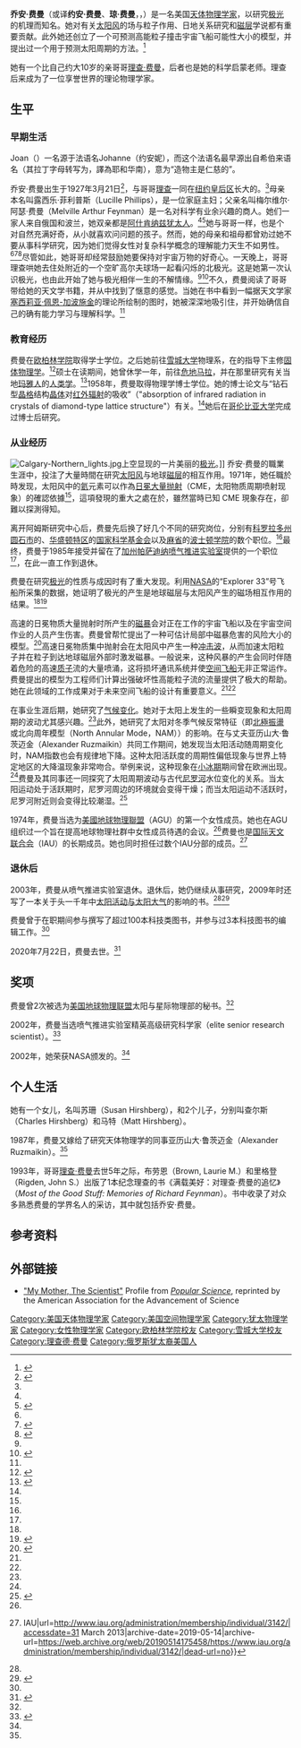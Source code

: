 {{Infobox scientist 
|name              = 乔安·费曼<br>{{lang|en|Joan Feynman}}
|image             = Joan-feynman-2015.jpg
|birth_date        = {{Birth date|1927|3|31|mf=y}} 
|birth_place       = {{USA}}[[紐約州|紐約州]][[纽约|纽约]][[皇后区|皇后区]]
|residence         = 
|nationality       = {{USA}}
|death_date        = {{death date and age|2020|7|22|1927|3|31|mf=y}}
|death_place       = {{USA}}[[加利福尼亞州|加利福尼亞州]][[文图拉_(加利福尼亚州)|文圖拉]]
|field             = [[天体物理学|天体物理学]] 
|work_institution  = {{link-en|国家大气研究中心|National Center for Atmospheric Research}}、[[国家科学基金会|国家科学基金会]]、[[波士顿学院|波士顿学院]]、[[喷气推进实验室|喷气推进实验室]]
|alma_mater        = [[欧柏林学院|欧柏林学院]]<br />[[雪城大学|雪城大学]]
|doctoral_advisor  = {{link-en|麦尔文·拉克斯|Melvin Lax}}
|doctoral_students = 
|known_for         = [[极光|极光]]，[[太阳风|太阳风]]
|prizes            = {{link-en|NASA杰出成就奖|NASA Exceptional Achievement Medal}}
|religion          = 
|influences        = [[理查·费曼|理查·费曼]]（哥哥）{{Nobel icon|2003年諾貝爾物理學獎|诺贝尔物理学奖得主列表}}
|influenced        = 
|footnotes         = 
}}

'''乔安·费曼'''（或译'''约安·费曼'''、'''琼·费曼'''，{{lang-en|Joan Feynman}}，{{bd|1927年|3月31日|2020年|7月22日|catIdx=Feynman}}）是一名美国[[天体物理学|天体物理学家]]，以研究[[极光|极光]]的机理而知名。她对有关[[太阳风|太阳风]]的场与粒子作用、日地关系研究和[[磁层|磁层]]学说都有重要贡献。此外她还创立了一个可预测高能粒子撞击宇宙飞船可能性大小的模型，并提出过一个用于预测太阳周期的方法。<ref name="Hirshberg1">{{cite web|last=Hirshberg|first=Charles|title=My Mother, the Scientist|work=[[Popular_Science|Popular Science]]|publisher=Bonnier Corporation|date=2002-04-18|url=http://www.aas.org/cswa/status/2003/JANUARY2003/MyMotherTheScientist.html|access-date=2015-12-30|archive-url=https://web.archive.org/web/20150928165845/http://www.aas.org/cswa/status/2003/JANUARY2003/MyMotherTheScientist.html|archive-date=2015-09-28|dead-url=yes}}</ref>

她有一个比自己约大10岁的亲哥哥[[理查·费曼|理查·费曼]]，后者也是她的科学启蒙老师。理查后来成为了一位享誉世界的理论物理学家。

== 生平 ==
=== 早期生活 ===
Joan（{{link-en|约安 (人名)|Joan (given name)|乔安/约安}}）一名源于法语名Johanne（约安妮），而这个法语名最早源出自希伯来语名{{rtl-lang|he|יהוחנן}}（其拉丁字母转写为{{rtl-lang|he|Yəhôḥānān}}，譯為耶和华南），意为“造物主是仁慈的”。

乔安·费曼出生于1927年3月21日<ref name=1940Census>{{cite web|title=1940 United States Federal Census - Joan Feynman|url=http://search.ancestry.com/cgi-bin/sse.dll?gsfn=Joan&gsln=Feynman&gss=angs-g&pcat=ROOT_CATEGORY&h=7074485&db=1940usfedcen&indiv=1|accessdate=1 April 2013|archive-date=2020-05-31|archive-url=https://web.archive.org/web/20200531073214/https://www.ancestry.com/secure/register/index/?rtype=1&fname=Joan&lname=Feynman&dbid=2442&pid=7074485&flowId=dbid2442&returnurl=https%3a%2f%2fsearch.ancestry.com%2fcgi-bin%2fsse.dll%3fgsfn%3dJoan%26gsln%3dFeynman%26gss%3dangs-g%26pcat%3dROOT_CATEGORY%26h%3d7074485%26db%3d1940usfedcen%26indiv%3d1%26nreg%3d1|dead-url=no}}</ref>，与哥哥[[理查·费曼|理查]]一同在[[纽约|纽约]][[皇后区|皇后区]]{{link-en|法洛克威|Far Rockaway, Queens}}长大的。<ref name="Hirshberg1" />母亲本名叫露西乐·菲利普斯（Lucille Phillips），是一位家庭主妇；父亲名叫梅尔维尔·阿瑟·费曼（Melville Arthur Feynman）是一名对科学有业余兴趣的商人。她们一家人来自俄国和波兰，她双亲都是[[阿什肯纳兹犹太人|阿什肯纳兹犹太人]]。<ref name=1940Census /><ref>{{cite web|title=Feynman biography|url=http://www-history.mcs.st-andrews.ac.uk/Biographies/Feynman.html|accessdate=31 March 2013|archive-date=2019-02-08|archive-url=https://web.archive.org/web/20190208143443/http://www-history.mcs.st-andrews.ac.uk/Biographies/Feynman.html|dead-url=no}}</ref>她与哥哥一样，也是个对自然充满好奇，从小就喜欢问问题的孩子。然而，她的母亲和祖母都曾劝过她不要从事科学研究，因为她们觉得女性对复杂科学概念的理解能力天生不如男性。<ref name="Hirshberg1" /><ref name=Ottaviani>{{cite book|last=Ottaviani|first=Jim|title=Feynman|date=2011|publisher=First Second|location=New York|isbn=978-1-59643-259-8|edition=1st|author2=Leland Myrick}}</ref><ref name=Sykes>{{cite book|last=Sykes|first=ed. by Christopher|title=No ordinary genius : the illustrated Richard Feynman|date=1995|publisher=Norton|location=New York [u.a.]|isbn=978-0393313932}}</ref>尽管如此，她哥哥却经常鼓励她要保持对宇宙万物的好奇心。一天晚上，哥哥理查哄她去住处附近的一个空旷高尔夫球场一起看闪烁的北极光。这是她第一次认识极光，也由此开始了她与极光相伴一生的不解情缘。<ref name=Ottaviani /><ref>{{cite web|title=Joan Feynman - The Aurora|url=https://www.youtube.com/watch?v=xb6vDACwxWU|accessdate=31 March 2013|archive-date=2019-04-06|archive-url=https://web.archive.org/web/20190406174619/https://www.youtube.com/watch?v=xb6vDACwxWU|dead-url=no}}</ref>不久，费曼阅读了哥哥带给她的天文学书籍，并从中找到了惬意的感觉。当她在书中看到一幅据天文学家[[塞西莉亚·佩恩-加波施金|塞西莉亚·佩恩-加波施金]]的理论所绘制的图时，她被深深地吸引住，并开始确信自己的确有能力学习与理解科学。<ref name="Hirshberg1" />

=== 教育经历 ===
费曼在[[欧柏林学院|欧柏林学院]]取得学士学位。之后她前往[[雪城大学|雪城大学]]物理系，在{{link-en|麦尔文·拉克斯|Melvin Lax}}的指导下主修[[固体物理学|固体物理学]]。<ref name=FeynmanPDF>{{cite web|last=Feynman|first=Joan|title=Physics Matters at Syracuse University: Volume 2, September 2007; CORRESPONDENCE FROM ALUMNI, Joan Feynman, PhD '58|date=September 2007|url=http://www.phy.syr.edu/PhysicsMatters/Volume2/Correspondence/JOAN%20FEYNMAN.pdf|accessdate=30 March 2013|deadurl=yes|archiveurl=https://web.archive.org/web/20120511205541/http://www.phy.syr.edu/PhysicsMatters/Volume2/Correspondence/JOAN%20FEYNMAN.pdf|archivedate=2012年5月11日}}</ref>硕士在读期间，她曾休学一年，前往[[危地马拉|危地马拉]]，并在那里研究有关当地[[玛雅人|玛雅人]]的[[人类学|人类学]]。<ref name=ClimateTalk>{{cite web|title=Joan Feynman, Caltech & KITP: Climate Stability and its Effect on Human History|url=http://online.itp.ucsb.edu/online/climate08/feynman/rm/qt.html|publisher=University of California at Santa Barbara|accessdate=31 March 2013|archive-date=2016-03-03|archive-url=https://web.archive.org/web/20160303234000/http://online.itp.ucsb.edu/online/climate08/feynman/rm/qt.html|dead-url=no}}</ref>1958年，费曼取得物理学博士学位。她的博士论文与“钻石型[[晶格|晶格]]结构[[晶体|晶体]]对[[红外线|红外]][[辐射|辐射]]的吸收”（"absorption of infrared radiation in crystals of diamond-type lattice structure"）有关。<ref name=Sykes />她后在[[哥伦比亚大学|哥伦比亚大学]]完成过博士后研究。

=== 从业经历 ===
[[Image:Calgary-Northern_lights.jpg|thumb]]上空显现的一片美丽的[[极光|极光]]。]]
乔安·费曼的職業生涯中，投注了大量時間在研究[[太阳风|太阳风]]与地球[[磁层|磁层]]的相互作用。1971年，她任職於{{link-en|NASA阿姆斯研究中心|NASA Ames Research Center}}時发现，太阳风中的[[氦|氦]]元素可以作為[[日冕大量抛射|日冕大量抛射]]（CME，太阳物质周期喷射现象）的確認依據<ref name="Hirshberg1" />，這項發現的重大之處在於，雖然當時已知 CME 現象存在，卻難以探測得知。

离开阿姆斯研究中心后，费曼先后换了好几个不同的研究岗位，分别有[[科罗拉多州|科罗拉多州]][[博尔德_(科罗拉多州)|圆石市]]{{link-en|国家大气研究中心|National Center for Atmospheric Research}}的{{link-en|高纬观察站|High Altitude Observatory}}、[[华盛顿特区|华盛顿特区]]的[[国家科学基金会|国家科学基金会]]以及[[马萨诸塞州|麻省]]的[[波士顿学院|波士顿学院]]的数个职位。<ref name=FeynmanPDF />最终，费曼于1985年接受并留在了[[加利福尼亚州|加州]][[帕萨迪纳_(加利福尼亚州)|帕萨迪纳]][[喷气推进实验室|喷气推进实验室]]提供的一个职位<ref name="JPL"/>，在此一直工作到退休。

费曼在研究[[极光|极光]]的性质与成因时有了重大发现。利用[[NASA|NASA]]的“Explorer 33”号飞船所采集的数据，她证明了极光的产生是地球磁层与太阳风产生的磁场相互作用的结果。<ref name="Hirshberg1" /><ref>{{cite web|url=http://ntrs.nasa.gov/search.jsp?R=238288&id=9&qs=Ne%3D20%26N%3D4294924156%26Ns%3DPublicationYear%257C0|title=On the high correlation between long-term averages of solar wind speed and geomagnetic activity|author=Crooker, N. U.; Feynman, J.; Gosling, J. T.|date=1977-05-01|publisher=NASA|access-date=2015-12-30|archive-date=2019-05-14|archive-url=https://web.archive.org/web/20190514220543/https://ntrs.nasa.gov/search.jsp?R=238288&id=9&qs=Ne%3D20%26N%3D4294924156%26Ns%3DPublicationYear%257C0}}</ref>

高速的日冕物质大量抛射时所产生的[[磁暴|磁暴]]会对正在工作的宇宙飞船以及在宇宙空间作业的人员产生伤害。费曼曾帮忙提出了一种可估计局部{{link-en|空间环境|space environment}}中磁暴危害的风险大小的模型。<ref name=Collins>{{cite journal|last=Collins|first=David|author2=Joan Feynman|title=Early Prediction of Geomagnetic Storms (and Other Space Weather Hazards)|journal=Geophysical Research|date=2000|url=http://hdl.handle.net/2014/15728|accessdate=31 March 2013}}</ref>高速日冕物质集中抛射会在太阳风中产生一种[[冲击波|冲击波]]，从而加速太阳粒子并在粒子到达地球磁层外部时激发磁暴。一般说来，这种风暴的产生会同时伴随着危险的高速[[质子|质子]]流的大量喷涌，这将损坏通讯系统并使[[航天器|空间飞船]]无非正常运作。费曼提出的模型为工程师们计算出强破坏性高能粒子流的流量提供了极大的帮助。她在此领域的工作成果对于未来空间飞船的设计有重要意义。<ref name="Hirshberg1" /><ref name=Collins />

在事业生涯后期，她研究了[[气候变化|气候变化]]。她对于太阳上发生的一些瞬变现象和太阳周期的波动尤其感兴趣。<ref name=FeynmanPDF />此外，她研究了太阳对冬季气候反常特征（即[[北極振盪|北極振盪]]或北向周年模型（North Annular Mode，NAM））的影响。在与丈夫亚历山大·鲁茨迈金（Alexander Ruzmaikin）共同工作期间，她发现当太阳活动随周期变化时，NAM指数也会有规律地下降。这种太阳活跃度的周期性偏低现象与世界上特定地区的大降温现象非常吻合。举例来说，这种现象在[[小冰期|小冰期]]期间曾在欧洲出现。<ref name=ClimateTalk />费曼及其同事还一同探究了太阳周期波动与古代[[尼罗河|尼罗河]]水位变化的关系。当太阳运动处于活跃期时，尼罗河周边的环境就会变得干燥；而当太阳运动不活跃时，尼罗河附近则会变得比较潮湿。<ref name=Nile>{{cite web|url=http://www.jpl.nasa.gov/news/features.cfm?feature=1319|title=NASA Finds Sun-Climate Connection in Old Nile Records|publisher=NASA喷气推进实验室|date=2007-03-19|accessdate=31 March 2013|archive-date=2012-06-06|archive-url=https://web.archive.org/web/20120606101827/http://www.jpl.nasa.gov/news/features.cfm?feature=1319|dead-url=no}}</ref>

1974年，费曼当选为[[美國地球物理聯盟|美國地球物理聯盟]]（AGU）的第一个女性成员。她也在AGU组织过一个旨在提高地球物理社群中女性成员待遇的会议。<ref name="Hirshberg1" />费曼也是[[国际天文联合会|国际天文联合会]]（IAU）的长期成员。她也同时担任过数个IAU分部的成员。<ref>{{cite web|title=Joan Feynman {{!}} IAU|url=http://www.iau.org/administration/membership/individual/3142/|accessdate=31 March 2013|archive-date=2019-05-14|archive-url=https://web.archive.org/web/20190514175458/https://www.iau.org/administration/membership/individual/3142/|dead-url=no}}</ref>

=== 退休后 ===
2003年，费曼从喷气推进实验室退休。退休后，她仍继续从事研究，2009年时还写了一本关于头一千年中[[太空天气|太阳活动与太阳大气]]的影响的书。<ref name=Nile /><ref name=Ruzmaikin>{{cite journal|last=Ruzmaikin|first=Alexander|author2=Joan Feynman|title=Search for Climate Trends in Satellite Data|journal=Advances in Adaptive Data Analysis|date=2009|volume=1|issue=4|pages=667–679|url=http://www.worldscientific.com/doi/abs/10.1142/S1793536909000266|accessdate=30 March 2013|doi=10.1142/S1793536909000266|archive-date=2022-04-07|archive-url=https://web.archive.org/web/20220407021814/https://www.worldscientific.com/doi/abs/10.1142/S1793536909000266}}</ref>

费曼曾于在职期间参与撰写了超过100本科技类图书，并参与过3本科技图书的编辑工作。<ref name="FeynmanPDF" />

2020年7月22日，费曼去世。<ref name="Poffenberger">{{cite news |last1=Poffenberger |first1=Leah |title=Joan Feynman 1927–2020 |url=https://aps.org/publications/apsnews/updates/feynman.cfm |agency=''APS News'' |publisher=American Physical Society |date=10 August 2020 |accessdate=14 August 2020 |archive-date=2022-04-22 |archive-url=https://web.archive.org/web/20220422042355/https://www.aps.org/publications/apsnews/updates/feynman.cfm }}</ref>

== 奖项 ==
费曼曾2次被选为[[美国地球物理联盟|美国地球物理联盟]]太阳与星际物理部的秘书。<ref name=FeynmanPDF />

2002年，费曼当选喷气推进实验室精英高级研究科学家（elite senior research scientist）。<ref name="JPL">{{cite web |url=http://science.jpl.nasa.gov/people/Feynman/ |title=Space and Astrophysical Plasmas: People: Joan Feynman |publisher=NASA[[喷气推进实验室|喷气推进实验室]] |accessdate=5 April 2013 |deadurl=yes |archiveurl=https://web.archive.org/web/20120717030120/http://science.jpl.nasa.gov/people/Feynman/ |archivedate=2012年7月17日 }}</ref>

2002年，她荣获NASA颁发的{{link-en|NASA杰出成就奖|NASA Exceptional Achievement Medal|杰出成就奖}}。<ref name="JPL"/>

== 个人生活 ==

她有一个女儿，名叫苏珊（Susan Hirshberg），和2个儿子，分别叫查尔斯（Charles Hirshberg）和马特（Matt Hirshberg）。

1987年，费曼又嫁给了研究天体物理学的同事亚历山大·鲁茨迈金（Alexander Ruzmaikin）。<ref name="FeynmanPDF" />

1993年，哥哥[[理查·费曼|理查·费曼]]去世5年之际，布劳恩（Brown, Laurie M.）和里格登（Rigden, John S.）出版了1本纪念理查的书《满载美好：对理查·费曼的追忆》（''Most of the Good Stuff: Memories of Richard Feynman''）。书中收录了对众多熟悉费曼的学界名人的采访，其中就包括乔安·费曼。

== 参考资料 ==
{{reflist|2}}

== 外部链接 ==
*[https://web.archive.org/web/20150928165845/http://www.aas.org/cswa/status/2003/JANUARY2003/MyMotherTheScientist.html "My Mother, The Scientist"] Profile from ''[[Popular_Science|Popular Science]]'', reprinted by the American Association for the Advancement of Science

{{normdaten}}
{{DEFAULTSORT:Feynman, Joan}}
[[Category:美国天体物理学家|Category:美国天体物理学家]]
[[Category:美国空间物理学家|Category:美国空间物理学家]]
[[Category:犹太物理学家|Category:犹太物理学家]]
[[Category:女性物理学家|Category:女性物理学家]]
[[Category:欧柏林学院校友|Category:欧柏林学院校友]]
[[Category:雪城大学校友|Category:雪城大学校友]]
[[Category:理查德·费曼|Category:理查德·费曼]]
[[Category:俄罗斯犹太裔美国人|Category:俄罗斯犹太裔美国人]]